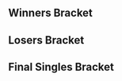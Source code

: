 {{SetGame|melee}}{{DISPLAYTITLE:Enthusiast Gaming Live: ''Melee'' Singles Bracket}}
{{tabs static
|name1=Overview
|link1=Enthusiast Gaming Live/Melee
|name2=Singles Bracket
|link2=Enthusiast Gaming Live/Melee/Singles Bracket
|name3=Doubles Bracket
|link3=Enthusiast Gaming Live/Melee/Doubles Bracket
|This=2
}}<!-- Generated with http://tournament-nub.rhcloud.com/toliquipedia name=eglms -->

==Winners Bracket==
{{64DEWBracketA
|tourneylink=Enthusiast Gaming Live/Melee
|tourneyname=Enthusiast Gaming Live
|column-width=130

|r1m1p1=Shroomed |r1m1p1flag=us |r1m1p1score=W |r1m1win=1
|r1m1p2=Bye |r1m1p2flag= |r1m1p2score=-

|r1m2p1=SCA |r1m2p1flag= |r1m2p1score=0 |r1m2win=2
|r1m2p2=Coastward |r1m2p2flag=ca |r1m2p2score=2

|r1m3p1=Prince Abu |r1m3p1flag=us |r1m3p1score=W |r1m3win=1
|r1m3p2=Bye |r1m3p2flag= |r1m3p2score=-

|r1m4p1=Nightmare |r1m4p1flag=ca |r1m4p1score=2 |r1m4win=1
|r1m4p2=Lumi |r1m4p2flag= |r1m4p2score=0

|r1m5p1=RaynEX |r1m5p1flag=ca |r1m5p1score=W |r1m5win=1
|r1m5p2=Bye |r1m5p2flag= |r1m5p2score=-

|r1m6p1=Bernal |r1m6p1flag=ca |r1m6p1score=2 |r1m6win=1
|r1m6p2=The Engineer |r1m6p2flag= |r1m6p2score=1

|r1m7p1=Riddlebox |r1m7p1flag=ca |r1m7p1score=W |r1m7win=1
|r1m7p2=Bye |r1m7p2flag= |r1m7p2score=-

|r1m8p1=Frog |r1m8p1flag=ca |r1m8p1score=2 |r1m8win=1
|r1m8p2=HVAC |r1m8p2flag=ca |r1m8p2score=0

|r1m9p1=Vwins |r1m9p1flag=ca |r1m9p1score=W |r1m9win=1
|r1m9p2=Bye |r1m9p2flag= |r1m9p2score=-

|r1m10p1=Phake |r1m10p1flag=ca |r1m10p1score=2 |r1m10win=1
|r1m10p2=Towel |r1m10p2flag=ca |r1m10p2score=0

|r1m11p1=Sauc3 |r1m11p1flag=ca |r1m11p1score=W |r1m11win=1
|r1m11p2=Bye |r1m11p2flag= |r1m11p2score=-

|r1m12p1=Jamrun |r1m12p1flag=ca |r1m12p1score=2 |r1m12win=1
|r1m12p2=Kidney Thief |r1m12p2flag=ca |r1m12p2score=0

|r1m13p1=Weon-X |r1m13p1flag=cl |r1m13p1score=W |r1m13win=1
|r1m13p2=Bye |r1m13p2flag= |r1m13p2score=-

|r1m14p1=Reggie |r1m14p1flag=ca |r1m14p1score=2 |r1m14win=1
|r1m14p2=Voltampt |r1m14p2flag= |r1m14p2score=0

|r1m15p1=Kalamazhu |r1m15p1flag=us |r1m15p1score=W |r1m15win=1
|r1m15p2=Bye |r1m15p2flag= |r1m15p2score=-

|r1m16p1=Windrose |r1m16p1flag=ca |r1m16p1score=2 |r1m16win=1
|r1m16p2=Radiowar |r1m16p2flag=ca |r1m16p2score=1

|r1m17p1=KirbyKaze |r1m17p1flag=ca |r1m17p1score=W |r1m17win=1
|r1m17p2=Bye |r1m17p2flag= |r1m17p2score=-

|r1m18p1=Syphi |r1m18p1flag=ca |r1m18p1score=2 |r1m18win=1
|r1m18p2=Krisp |r1m18p2flag= |r1m18p2score=1

|r1m19p1=KJH |r1m19p1flag=us |r1m19p1score=W |r1m19win=1
|r1m19p2=Bye |r1m19p2flag= |r1m19p2score=-

|r1m20p1=Coolhat |r1m20p1flag=ca |r1m20p1score=2 |r1m20win=1
|r1m20p2=Rappsody |r1m20p2flag=ca |r1m20p2score=0

|r1m21p1=n0ne |r1m21p1flag=ni |r1m21p1score=W |r1m21win=1
|r1m21p2=Bye |r1m21p2flag= |r1m21p2score=-

|r1m22p1=Hello |r1m22p1flag=ca |r1m22p1score=2 |r1m22win=1
|r1m22p2=Moist |r1m22p2flag= |r1m22p2score=0

|r1m23p1=dizzkidboogie |r1m23p1flag=us |r1m23p1score=W |r1m23win=1
|r1m23p2=Bye |r1m23p2flag= |r1m23p2score=-

|r1m24p1=Jethrotex |r1m24p1flag=ca |r1m24p1score=2 |r1m24win=1
|r1m24p2=Kip |r1m24p2flag= |r1m24p2score=0

|r1m25p1=Duck |r1m25p1flag=us |r1m25p1score=W |r1m25win=1
|r1m25p2=Bye |r1m25p2flag= |r1m25p2score=-

|r1m26p1=Plum |r1m26p1flag= |r1m26p1score=1 |r1m26win=2
|r1m26p2=SmashCentral |r1m26p2flag=ca |r1m26p2score=2

|r1m27p1=Coffeeblack |r1m27p1flag=ca |r1m27p1score=W |r1m27win=1
|r1m27p2=Bye |r1m27p2flag= |r1m27p2score=-

|r1m28p1=Toast |r1m28p1flag=ca |r1m28p1score=2 |r1m28win=1
|r1m28p2=Cozy |r1m28p2flag= |r1m28p2score=0

|r1m29p1=Unknown522 |r1m29p1flag=ca |r1m29p1score=W |r1m29win=1
|r1m29p2=Bye |r1m29p2flag= |r1m29p2score=-

|r1m30p1=4Serial |r1m30p1flag=ca |r1m30p1score=2 |r1m30win=1
|r1m30p2=SSJ2Elsa |r1m30p2flag= |r1m30p2score=0

|r1m31p1=Kage |r1m31p1flag=ca |r1m31p1score=W |r1m31win=1
|r1m31p2=Bye |r1m31p2flag= |r1m31p2score=-

|r1m32p1=Toronto Joe |r1m32p1flag=ca |r1m32p1score=2 |r1m32win=1
|r1m32p2=Rasclat |r1m32p2flag= |r1m32p2score=0

|r2m1p1=Shroomed |r2m1p1flag=us |r2m1p1score=2 |r2m1win=1
|r2m1p2=Coastward |r2m1p2flag=ca |r2m1p2score=0

|r2m2p1=Prince Abu |r2m2p1flag=us |r2m2p1score=2 |r2m2win=1
|r2m2p2=Nightmare |r2m2p2flag=ca |r2m2p2score=0
|r2m2p1char1=jigglypuff |r2m2p2char1=marth |r2m2p1stock1=3 |r2m2p2stock1=0 |r2m2win1=1 |r2m2stage1=Battlefield
|r2m2p1char2=jigglypuff |r2m2p2char2=link |r2m2p1stock2=1 |r2m2p2stock2=0 |r2m2win2=1 |r2m2stage2=Pokémon Stadium
|r2m2p1char3= |r2m2p2char3= |r2m2p1stock3= |r2m2p2stock3= |r2m2win3= |r2m2stage3=
|r2m2p1char4= |r2m2p2char4= |r2m2p1stock4= |r2m2p2stock4= |r2m2win4= |r2m2stage4=
|r2m2p1char5= |r2m2p2char5= |r2m2p1stock5= |r2m2p2stock5= |r2m2win5= |r2m2stage5=
|r2m2date=April 17, 2015
|r2m2finished=
|r2m2details={{BracketMatchDetails|comment=|preview=|lrthread=|vod=|interview=|recap=}}

|r2m3p1=RaynEX |r2m3p1flag=ca |r2m3p1score=2 |r2m3win=1
|r2m3p2=Bernal |r2m3p2flag=ca |r2m3p2score=0

|r2m4p1=Riddlebox |r2m4p1flag=ca |r2m4p1score=2 |r2m4win=1
|r2m4p2=Frog |r2m4p2flag=ca |r2m4p2score=0

|r2m5p1=Vwins |r2m5p1flag=ca |r2m5p1score=2 |r2m5win=1
|r2m5p2=Phake |r2m5p2flag=ca |r2m5p2score=0

|r2m6p1=Sauc3 |r2m6p1flag=ca |r2m6p1score=2 |r2m6win=1
|r2m6p2=Jamrun |r2m6p2flag=ca |r2m6p2score=0
|r2m6p1char1=fox |r2m6p2char1=peach |r2m6p1stock1=1 |r2m6p2stock1=0 |r2m6win1=1 |r2m6stage1=Dream Land
|r2m6p1char2=fox |r2m6p2char2=peach |r2m6p1stock2=2 |r2m6p2stock2=0 |r2m6win2=1 |r2m6stage2=Fountain of Dreams
|r2m6p1char3= |r2m6p2char3= |r2m6p1stock3= |r2m6p2stock3= |r2m6win3= |r2m6stage3=
|r2m6p1char4= |r2m6p2char4= |r2m6p1stock4= |r2m6p2stock4= |r2m6win4= |r2m6stage4=
|r2m6p1char5= |r2m6p2char5= |r2m6p1stock5= |r2m6p2stock5= |r2m6win5= |r2m6stage5=
|r2m6date=April 17, 2015
|r2m6finished=
|r2m6details={{BracketMatchDetails|comment=|preview=|lrthread=|vod=|interview=|recap=}}

|r2m7p1=Weon-X |r2m7p1flag=cl |r2m7p1score=2 |r2m7win=1
|r2m7p2=Reggie |r2m7p2flag=ca |r2m7p2score=0

|r2m8p1=Kalamazhu |r2m8p1flag=us |r2m8p1score=2 |r2m8win=1
|r2m8p2=Windrose |r2m8p2flag=ca |r2m8p2score=0

|r2m9p1=KirbyKaze |r2m9p1flag=ca |r2m9p1score=2 |r2m9win=1
|r2m9p2=Syphi |r2m9p2flag=ca |r2m9p2score=0

|r2m10p1=KJH |r2m10p1flag=us |r2m10p1score=2 |r2m10win=1
|r2m10p2=Coolhat |r2m10p2flag=ca |r2m10p2score=0

|r2m11p1=n0ne |r2m11p1flag=ni |r2m11p1score=2 |r2m11win=1
|r2m11p2=Hello |r2m11p2flag=ca |r2m11p2score=1
|r2m11p1char1=cf |r2m11p2char1=sheik |r2m11p1stock1=0 |r2m11p2stock1=1 |r2m11win1=2 |r2m11stage1=Final Destination
|r2m11p1char2=cf |r2m11p2char2=sheik |r2m11p1stock2=3 |r2m11p2stock2=0 |r2m11win2=1 |r2m11stage2=Dream Land
|r2m11p1char3=cf |r2m11p2char3=sheik |r2m11p1stock3=2 |r2m11p2stock3=0 |r2m11win3=1 |r2m11stage3=Battlefield
|r2m11p1char4= |r2m11p2char4= |r2m11p1stock4= |r2m11p2stock4= |r2m11win4= |r2m11stage4=
|r2m11p1char5= |r2m11p2char5= |r2m11p1stock5= |r2m11p2stock5= |r2m11win5= |r2m11stage5=
|r2m11date=April 17, 2015
|r2m11finished=
|r2m11details={{BracketMatchDetails|comment=|preview=|lrthread=|vod=|interview=|recap=}}

|r2m12p1=dizzkidboogie |r2m12p1flag=us |r2m12p1score=2 |r2m12win=1
|r2m12p2=Jethrotex |r2m12p2flag=ca |r2m12p2score=0

|r2m13p1=Duck |r2m13p1flag=us |r2m13p1score=2 |r2m13win=1
|r2m13p2=SmashCentral |r2m13p2flag=ca |r2m13p2score=0
|r2m13p1char1=samus |r2m13p2char1=marth |r2m13p1stock1=4 |r2m13p2stock1=0 |r2m13win1=1 |r2m13stage1=Final Destination
|r2m13p1char2=samus |r2m13p2char2=fox |r2m13p1stock2=4 |r2m13p2stock2=0 |r2m13win2=1 |r2m13stage2=Pokémon Stadium
|r2m13p1char3= |r2m13p2char3= |r2m13p1stock3= |r2m13p2stock3= |r2m13win3= |r2m13stage3=
|r2m13p1char4= |r2m13p2char4= |r2m13p1stock4= |r2m13p2stock4= |r2m13win4= |r2m13stage4=
|r2m13p1char5= |r2m13p2char5= |r2m13p1stock5= |r2m13p2stock5= |r2m13win5= |r2m13stage5=
|r2m13date=April 17, 2015
|r2m13finished=
|r2m13details={{BracketMatchDetails|comment=|preview=|lrthread=|vod=|interview=|recap=}}

|r2m14p1=Coffeeblack |r2m14p1flag=ca |r2m14p1score=2 |r2m14win=1
|r2m14p2=Toast |r2m14p2flag=ca |r2m14p2score=0

|r2m15p1=Unknown522 |r2m15p1flag=ca |r2m15p1score=2 |r2m15win=1
|r2m15p2=4Serial |r2m15p2flag=ca |r2m15p2score=0

|r2m16p1=Kage |r2m16p1flag=ca |r2m16p1score=2 |r2m16win=1
|r2m16p2=Toronto Joe |r2m16p2flag=ca |r2m16p2score=0

|r3m1p1=Shroomed |r3m1p1flag=us |r3m1p1score=1 |r3m1win=2
|r3m1p2=Prince Abu |r3m1p2flag=us |r3m1p2score=2

|r3m2p1=RaynEX |r3m2p1flag=ca |r3m2p1score=2 |r3m2win=1
|r3m2p2=Riddlebox |r3m2p2flag=ca |r3m2p2score=1

|r3m3p1=Vwins |r3m3p1flag=ca |r3m3p1score=2 |r3m3win=1
|r3m3p2=Sauc3 |r3m3p2flag=ca |r3m3p2score=1
|r3m3p1char1=peach |r3m3p2char1=fox |r3m3p1stock1=3 |r3m3p2stock1=0 |r3m3win1=1 |r3m3stage1=Battlefield
|r3m3p1char2=peach |r3m3p2char2=fox |r3m3p1stock2=0 |r3m3p2stock2=1 |r3m3win2=2 |r3m3stage2=Yoshi's Story
|r3m3p1char3=peach |r3m3p2char3=fox |r3m3p1stock3=3 |r3m3p2stock3=0 |r3m3win3=1 |r3m3stage3=Dream Land
|r3m3p1char4= |r3m3p2char4= |r3m3p1stock4= |r3m3p2stock4= |r3m3win4= |r3m3stage4=
|r3m3p1char5= |r3m3p2char5= |r3m3p1stock5= |r3m3p2stock5= |r3m3win5= |r3m3stage5=
|r3m3date=April 17, 2015
|r3m3finished=
|r3m3details={{BracketMatchDetails|comment=|preview=|lrthread=|vod=|interview=|recap=}}

|r3m4p1=Weon-X |r3m4p1flag=cl |r3m4p1score=2 |r3m4win=1
|r3m4p2=Kalamazhu |r3m4p2flag=us |r3m4p2score=1

|r3m5p1=KirbyKaze |r3m5p1flag=ca |r3m5p1score=2 |r3m5win=1
|r3m5p2=KJH |r3m5p2flag=us |r3m5p2score=0
|r3m5p1char1=sheik |r3m5p2char1=fox |r3m5p1stock1=2 |r3m5p2stock1=0 |r3m5win1=1 |r3m5stage1=Yoshi's Story
|r3m5p1char2=sheik |r3m5p2char2=fox |r3m5p1stock2=2 |r3m5p2stock2=0 |r3m5win2=1 |r3m5stage2=Final Destination
|r3m5p1char3= |r3m5p2char3= |r3m5p1stock3= |r3m5p2stock3= |r3m5win3= |r3m5stage3=
|r3m5p1char4= |r3m5p2char4= |r3m5p1stock4= |r3m5p2stock4= |r3m5win4= |r3m5stage4=
|r3m5p1char5= |r3m5p2char5= |r3m5p1stock5= |r3m5p2stock5= |r3m5win5= |r3m5stage5=
|r3m5date=April 17, 2015
|r3m5finished=
|r3m5details={{BracketMatchDetails|comment=|preview=|lrthread=|vod=|interview=|recap=}}

|r3m6p1=n0ne |r3m6p1flag=ni |r3m6p1score=0 |r3m6win=2
|r3m6p2=dizzkidboogie |r3m6p2flag=us |r3m6p2score=2

|r3m7p1=Duck |r3m7p1flag=us |r3m7p1score=2 |r3m7win=1
|r3m7p2=Coffeeblack |r3m7p2flag=ca |r3m7p2score=0
|r3m7p1char1=samus |r3m7p2char1=cf |r3m7p1stock1=3 |r3m7p2stock1=0 |r3m7win1=1 |r3m7stage1=Battlefield
|r3m7p1char2=samus |r3m7p2char2=cf |r3m7p1stock2=3 |r3m7p2stock2=0 |r3m7win2=1 |r3m7stage2=Final Destination
|r3m7p1char3= |r3m7p2char3= |r3m7p1stock3= |r3m7p2stock3= |r3m7win3= |r3m7stage3=
|r3m7p1char4= |r3m7p2char4= |r3m7p1stock4= |r3m7p2stock4= |r3m7win4= |r3m7stage4=
|r3m7p1char5= |r3m7p2char5= |r3m7p1stock5= |r3m7p2stock5= |r3m7win5= |r3m7stage5=
|r3m7date=April 17, 2015
|r3m7finished=
|r3m7details={{BracketMatchDetails|comment=|preview=|lrthread=|vod=|interview=|recap=}}

|r3m8p1=Unknown522 |r3m8p1flag=ca |r3m8p1score=2 |r3m8win=1
|r3m8p2=Kage |r3m8p2flag=ca |r3m8p2score=0

|r4m1p1=Prince Abu |r4m1p1flag=us |r4m1p1score=1 |r4m1win=2
|r4m1p2=RaynEX |r4m1p2flag=ca |r4m1p2score=3

|r4m2p1=Vwins |r4m2p1flag=ca |r4m2p1score=2 |r4m2win=2
|r4m2p2=Weon-X |r4m2p2flag=cl |r4m2p2score=3

|r4m3p1=KirbyKaze |r4m3p1flag=ca |r4m3p1score=1 |r4m3win=2
|r4m3p2=dizzkidboogie |r4m3p2flag=us |r4m3p2score=3

|r4m4p1=Duck |r4m4p1flag=us |r4m4p1score=3 |r4m4win=1
|r4m4p2=Unknown522 |r4m4p2flag=ca |r4m4p2score=1

|r5m1p1=RaynEX |r5m1p1flag=ca |r5m1p1score=3 |r5m1win=1
|r5m1p2=Weon-X |r5m1p2flag=cl |r5m1p2score=0

|r5m2p1=dizzkidboogie |r5m2p1flag=us |r5m2p1score=2 |r5m2win=2
|r5m2p2=Duck |r5m2p2flag=us |r5m2p2score=3
}}

==Losers Bracket==
{{48DELBracketSmwA
|tourneylink=Enthusiast Gaming Live/Melee
|tourneyname=Enthusiast Gaming Live
|l1placement=33-48
|l2placement=25-32
|l3placement=17-24
|l4placement=13-16
|l5placement=9-12
|l6placement=7-8
|l7placement=5-6
|column-width=130

|l1m1p1=Toronto Joe |l1m1p1flag=ca |l1m1p1score=2 |l1m1win=1
|l1m1p2=SCA |l1m1p2flag= |l1m1p2score=1

|l1m2p1=4Serial |l1m2p1flag=ca |l1m2p1score=2 |l1m2win=1
|l1m2p2=Lumi |l1m2p2flag= |l1m2p2score=0

|l1m3p1=Toast |l1m3p1flag=ca |l1m3p1score=2 |l1m3win=1
|l1m3p2=The Engineer |l1m3p2flag= |l1m3p2score=0

|l1m4p1=SmashCentral |l1m4p1flag=ca |l1m4p1score=2 |l1m4win=1
|l1m4p2=HVAC |l1m4p2flag=ca |l1m4p2score=0

|l1m5p1=Jethrotex |l1m5p1flag=ca |l1m5p1score=2 |l1m5win=1
|l1m5p2=Towel |l1m5p2flag=ca |l1m5p2score=0

|l1m6p1=Hello |l1m6p1flag=ca |l1m6p1score=2 |l1m6win=1
|l1m6p2=Kidney Thief |l1m6p2flag=ca |l1m6p2score=0

|l1m7p1=Coolhat |l1m7p1flag=ca |l1m7p1score=2 |l1m7win=1
|l1m7p2=Voltampt |l1m7p2flag= |l1m7p2score=0

|l1m8p1=Syphi |l1m8p1flag=ca |l1m8p1score=1 |l1m8win=2
|l1m8p2=Radiowar |l1m8p2flag=ca |l1m8p2score=2

|l1m9p1=Windrose |l1m9p1flag=ca |l1m9p1score=1 |l1m9win=2
|l1m9p2=Krisp |l1m9p2flag= |l1m9p2score=2

|l1m10p1=Reggie |l1m10p1flag=ca |l1m10p1score=2 |l1m10win=1
|l1m10p2=Rappsody |l1m10p2flag=ca |l1m10p2score=0

|l1m11p1=Jamrun |l1m11p1flag=ca |l1m11p1score=2 |l1m11win=1
|l1m11p2=Moist |l1m11p2flag= |l1m11p2score=0

|l1m12p1=Phake |l1m12p1flag=ca |l1m12p1score=2 |l1m12win=1
|l1m12p2=Kip |l1m12p2flag= |l1m12p2score=0

|l1m13p1=Frog |l1m13p1flag=ca |l1m13p1score=2 |l1m13win=1
|l1m13p2=Plum |l1m13p2flag= |l1m13p2score=0

|l1m14p1=Bernal |l1m14p1flag=ca |l1m14p1score=2 |l1m14win=1
|l1m14p2=Cozy |l1m14p2flag= |l1m14p2score=0

|l1m15p1=Nightmare |l1m15p1flag=ca |l1m15p1score=2 |l1m15win=1
|l1m15p2=SSJ2Elsa |l1m15p2flag= |l1m15p2score=0

|l1m16p1=Coastward |l1m16p1flag=ca |l1m16p1score=2 |l1m16win=1
|l1m16p2=Rasclat |l1m16p2flag= |l1m16p2score=0

|l2m1p1=Toronto Joe |l2m1p1flag=ca |l2m1p1score=2 |l2m1win=1
|l2m1p2=4Serial |l2m1p2flag=ca |l2m1p2score=1

|l2m2p1=Toast |l2m2p1flag=ca |l2m2p1score=2 |l2m2win=1
|l2m2p2=SmashCentral |l2m2p2flag=ca |l2m2p2score=0

|l2m3p1=Jethrotex |l2m3p1flag=ca |l2m3p1score=2 |l2m3win=1
|l2m3p2=Hello |l2m3p2flag=ca |l2m3p2score=1

|l2m4p1=Coolhat |l2m4p1flag=ca |l2m4p1score=2 |l2m4win=1
|l2m4p2=Radiowar |l2m4p2flag=ca |l2m4p2score=0

|l2m5p1=Krisp |l2m5p1flag= |l2m5p1score=0 |l2m5win=2
|l2m5p2=Reggie |l2m5p2flag=ca |l2m5p2score=2

|l2m6p1=Jamrun |l2m6p1flag=ca |l2m6p1score=2 |l2m6win=1
|l2m6p2=Phake |l2m6p2flag=ca |l2m6p2score=0

|l2m7p1=Frog |l2m7p1flag=ca |l2m7p1score=1 |l2m7win=2
|l2m7p2=Bernal |l2m7p2flag=ca |l2m7p2score=2

|l2m8p1=Nightmare |l2m8p1flag=ca |l2m8p1score=0 |l2m8win=2
|l2m8p2=Coastward |l2m8p2flag=ca |l2m8p2score=2

|l3m1p1=Kalamazhu |l3m1p1flag=us |l3m1p1score=2 |l3m1win=1
|l3m1p2=Toronto Joe |l3m1p2flag=ca |l3m1p2score=0

|l3m2p1=Sauc3 |l3m2p1flag=ca |l3m2p1score=2 |l3m2win=1
|l3m2p2=Toast |l3m2p2flag=ca |l3m2p2score=0

|l3m3p1=Riddlebox |l3m3p1flag=ca |l3m3p1score=2 |l3m3win=1
|l3m3p2=Jethrotex |l3m3p2flag=ca |l3m3p2score=0

|l3m4p1=Shroomed |l3m4p1flag=us |l3m4p1score=2 |l3m4win=1
|l3m4p2=Coolhat |l3m4p2flag=ca |l3m4p2score=0

|l3m5p1=Kage |l3m5p1flag=ca |l3m5p1score=2 |l3m5win=1
|l3m5p2=Reggie |l3m5p2flag=ca |l3m5p2score=0

|l3m6p1=Coffeeblack |l3m6p1flag=ca |l3m6p1score=2 |l3m6win=1
|l3m6p2=Jamrun |l3m6p2flag=ca |l3m6p2score=1

|l3m7p1=n0ne |l3m7p1flag=ni |l3m7p1score=2 |l3m7win=1
|l3m7p2=Bernal |l3m7p2flag=ca |l3m7p2score=0

|l3m8p1=KJH |l3m8p1flag=us |l3m8p1score=2 |l3m8win=1
|l3m8p2=Coastward |l3m8p2flag=ca |l3m8p2score=0

|l4m1p1=Kalamazhu |l4m1p1flag=us |l4m1p1score=2 |l4m1win=1
|l4m1p2=Sauc3 |l4m1p2flag=ca |l4m1p2score=0

|l4m2p1=Riddlebox |l4m2p1flag=ca |l4m2p1score=0 |l4m2win=2
|l4m2p2=Shroomed |l4m2p2flag=us |l4m2p2score=2

|l4m3p1=Kage |l4m3p1flag=ca |l4m3p1score=2 |l4m3win=1
|l4m3p2=Coffeeblack |l4m3p2flag=ca |l4m3p2score=0

|l4m4p1=n0ne |l4m4p1flag=ni |l4m4p1score=2 |l4m4win=1
|l4m4p2=KJH |l4m4p2flag=us |l4m4p2score=0

|l5m1p1=KirbyKaze |l5m1p1flag=ca |l5m1p1score=2 |l5m1win=1
|l5m1p2=Kalamazhu |l5m1p2flag=us |l5m1p2score=0

|l5m2p1=Unknown522 |l5m2p1flag=ca |l5m2p1score=0 |l5m2win=2
|l5m2p2=Shroomed |l5m2p2flag=us |l5m2p2score=2

|l5m3p1=Prince Abu |l5m3p1flag=us |l5m3p1score=1 |l5m3win=2
|l5m3p2=Kage |l5m3p2flag=ca |l5m3p2score=2

|l5m4p1=Vwins |l5m4p1flag=ca |l5m4p1score=1 |l5m4win=2
|l5m4p2=n0ne |l5m4p2flag=ni |l5m4p2score=2

|l6m1p1=KirbyKaze |l6m1p1flag=ca |l6m1p1score=2 |l6m1win=2
|l6m1p2=Shroomed |l6m1p2flag=us |l6m1p2score=3

|l6m2p1=Kage |l6m2p1flag=ca |l6m2p1score=3 |l6m2win=1
|l6m2p2=n0ne |l6m2p2flag=ni |l6m2p2score=2

|l7m1p1=Weon-X |l7m1p1flag=cl |l7m1p1score=0 |l7m1win=2
|l7m1p2=Shroomed |l7m1p2flag=us |l7m1p2score=3

|l7m2p1=dizzkidboogie |l7m2p1flag=us |l7m2p1score=0 |l7m2win=2
|l7m2p2=Kage |l7m2p2flag=ca |l7m2p2score=3
}}
<onlyinclude>
==Final Singles Bracket==
{{DEFinalSmwBracket
|tourneylink=Enthusiast Gaming Live/Melee
|tourneyname=Enthusiast Gaming Live
|l1placement=4
|r2placement=3
|r3loserplacement=2
|r3winnerplacement=1
|export_score=true

<!-- FROM WINNERS -->
|r1m1p1=RaynEX |r1m1p1flag=ca |r1m1p1score=0 |r1m1win=2
|r1m1p2=Duck |r1m1p2flag=us |r1m1p2score=3

<!-- FROM LOSERS -->
|l1m1p1=Shroomed |l1m1p1flag=us |l1m1p1score=3 |l1m1win=1
|l1m1p2=Kage |l1m1p2flag=ca |l1m1p2score=0

<!-- LOSERS FINALS -->
|r2m1p1=RaynEX |r2m1p1flag=ca |r2m1p1score=2 |r2m1win=2
|r2m1p2=Shroomed |r2m1p2flag=us |r2m1p2score=3

<!-- GRAND FINALS -->
|r3m1p1=Duck |r3m1p1flag=us |r3m1p1score=2 |r3m2p1score=0 |r3m1win=2
|r3m1p2=Shroomed |r3m1p2flag=us |r3m1p2score=3 |r3m2p2score=3
}}
</onlyinclude>
